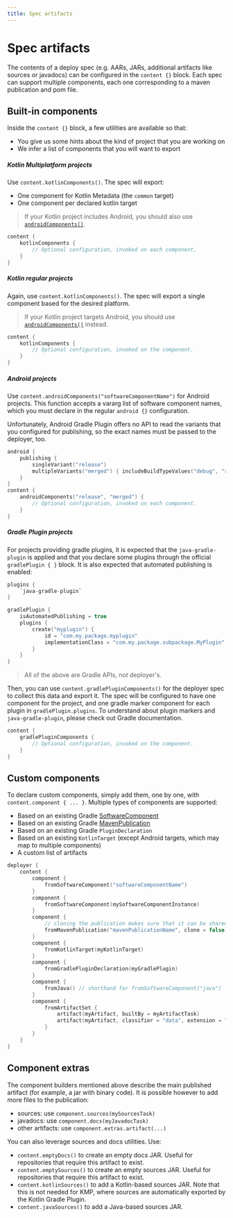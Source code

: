 ```yaml
---
title: Spec artifacts
---
```


# Spec artifacts

The contents of a deploy spec (e.g. AARs, JARs, additional artifacts like sources or javadocs) can be configured in the `content {}` block.
Each spec can support multiple components, each one corresponding to a maven publication and pom file.

## Built-in components

Inside the `content {}` block, a few utilities are available so that:
- You give us some hints about the kind of project that you are working on
- We infer a list of components that you will want to export

##### Kotlin Multiplatform projects

Use `content.kotlinComponents()`. The spec will export:
- One component for Kotlin Metadata (the `common` target)
- One component per declared kotlin target

> If your Kotlin project includes Android, you should also use [`androidComponents()`](#android-projects).

```kotlin
content {
    kotlinComponents {
        // Optional configuration, invoked on each component.
    }
}
```

##### Kotlin regular projects

Again, use `content.kotlinComponents()`. The spec will export a single component based for the desired platform.

> If your Kotlin project targets Android, you should use [`androidComponents()`](#android-projects) instead.

```kotlin
content {
    kotlinComponents {
        // Optional configuration, invoked on the component.
    }
}
```

##### Android projects

Use `content.androidComponents("softwareComponentName")` for Android projects. This function accepts a vararg
list of software component names, which you must declare in the regular `android {}` configuration.

Unfortunately, Android Gradle Plugin offers no API to read the variants that you configured for publishing, so
the exact names must be passed to the deployer, too.

```kotlin
android {
    publishing {
        singleVariant("release")
        multipleVariants("merged") { includeBuildTypeValues("debug", "release") }
    }
}
content {
    androidComponents("release", "merged") {
        // Optional configuration, invoked on each component.
    }
}
```

##### Gradle Plugin projects

For projects providing gradle plugins, it is expected that the `java-gradle-plugin` is applied
and that you declare some plugins through the official `gradlePlugin { }` block. It is also expected that
automated publishing is enabled:

```kotlin
plugins {
    `java-gradle-plugin`
}

gradlePlugin {
    isAutomatedPublishing = true
    plugins {
        create("myplugin") {
            id = "com.my.package.myplugin"
            implementationClass = "com.my.package.subpackage.MyPlugin"
        }
    }
}
```

> All of the above are Gradle APIs, not deployer's.

Then, you can use `content.gradlePluginComponents()` for the deployer spec to collect this data and export it.
The spec will be configured to have one component for the project, and one gradle marker component for each plugin in `gradlePlugin.plugins`.
To understand about plugin markers and `java-gradle-plugin`, please check out Gradle documentation.

```kotlin
content {
    gradlePluginComponents {
        // Optional configuration, invoked on the component.
    }
}
```

## Custom components

To declare custom components, simply add them, one by one, with `content.component { ... }`. Multiple types of components are supported:

- Based on an existing Gradle [SoftwareComponent](https://docs.gradle.org/current/javadoc/org/gradle/api/component/SoftwareComponent.html)
- Based on an existing Gradle [MavenPublication](https://docs.gradle.org/current/dsl/org.gradle.api.publish.maven.MavenPublication.html)
- Based on an existing Gradle `PluginDeclaration`
- Based on an existing `KotlinTarget` (except Android targets, which may map to multiple components)
- A custom list of artifacts

```kotlin
deployer {
    content {
        component {
            fromSoftwareComponent("softwareComponentName")
        }
        component {
            fromSoftwareComponent(mySoftwareComponentInstance)
        }
        component {
            // cloning the publication makes sure that it can be shared across multiple specs.
            fromMavenPublication("mavenPublicationName", clone = false)
        }
        component {
            fromKotlinTarget(myKotlinTarget)
        }
        component {
            fromGradlePluginDeclaration(myGradlePlugin)
        }
        component {
            fromJava() // shorthand for fromSoftwareComponent("java")
        }
        component {
            fromArtifactSet {
                artifact(myArtifact, builtBy = myArtifactTask)
                artifact(myArtifact, classifier = "data", extension = "zip", builtBy = myArtifactTask)
            }
        }
    }
}
```

## Component extras

The component builders mentioned above describe the main published artifact (for example, a jar with binary code).
It is possible however to add more files to the publication:

- sources: use `component.sources(mySourcesTask)`
- javadocs: use `component.docs(myJavadocTask)`
- other artifacts: use `component.extras.artifact(...)`

You can also leverage sources and docs utilities. Use:

- `content.emptyDocs()` to create an empty docs JAR. Useful for repositories that require this artifact to exist.
- `content.emptySources()` to create an empty sources JAR. Useful for repositories that require this artifact to exist.
- `content.kotlinSources()` to add a Kotlin-based sources JAR. Note that this is not needed for KMP, where sources are automatically exported by the Kotlin Gradle Plugin.
- `content.javaSources()` to add a Java-based sources JAR.
